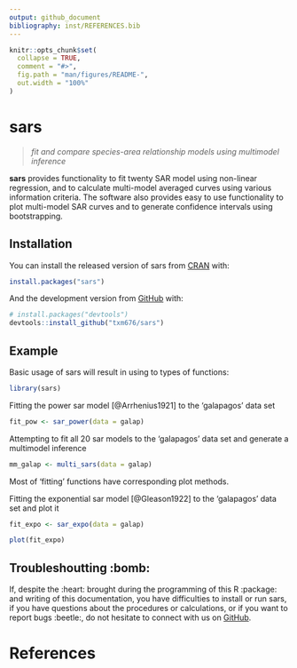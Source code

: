 ```yaml
---
output: github_document
bibliography: inst/REFERENCES.bib
---
```


<!-- README.md is generated from README.Rmd. Please edit that file -->

```r
knitr::opts_chunk$set(
  collapse = TRUE,
  comment = "#>",
  fig.path = "man/figures/README-",
  out.width = "100%"
)
```
# sars

> *fit and compare species-area relationship models using multimodel inference*

**sars** provides functionality to fit twenty SAR model using non-linear regression, and to calculate multi-model averaged curves using various information criteria. The software also provides easy to use functionality to plot multi-model SAR curves and to generate confidence intervals using bootstrapping.

## Installation

You can install the released version of sars from [CRAN](https://CRAN.R-project.org) with:

``` r
install.packages("sars")
```

And the development version from [GitHub](https://github.com/) with:

``` r
# install.packages("devtools")
devtools::install_github("txm676/sars")
```
## Example

Basic usage of sars will result in using to types of functions:

```r
library(sars)
```

Fitting the power sar model [@Arrhenius1921] to the 'galapagos' data set
```r
fit_pow <- sar_power(data = galap)
```

Attempting to fit all 20 sar models to the 'galapagos' data set and generate a multimodel inference
```r
mm_galap <- multi_sars(data = galap)

```

Most of 'fitting' functions have corresponding plot methods.

Fitting the exponential sar model [@Gleason1922] to the 'galapagos' data set and plot it
```r
fit_expo <- sar_expo(data = galap)

plot(fit_expo)
```

## Troubleshoutting :bomb:

If, despite the :heart: brought during the programming of this R :package: and writing of this documentation, you have difficulties to install or run sars, if you have questions about the procedures or calculations, or if you want to report bugs :beetle:, do not hesitate to connect with us on [GitHub](https://github.com/txm676/sars).

# References
